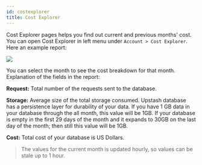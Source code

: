 ```yaml
---
id: costexplorer
title: Cost Explorer
---
```


Cost Explorer pages helps you find out current and previous months' cost. You can open Cost Explorer in left menu under `Account > Cost Explorer`. Here an example report:

<Frame><img src="/img/costexplorer/costexplorer.png"/></Frame>

You can select the month to see the cost breakdown for that month. Explanation of the fields in the report:

**Request:** Total number of the requests sent to the database.

**Storage:** Average size of the total storage consumed. Upstash database has a persistence layer for durability of your data. If you have 1 GB data in your database through the all month, this value will be 1GB. If your database is empty in the first 29 days of the month and it expands to 30GB on the last day of the month; then still this value will be 1GB.

**Cost:** Total cost of your database is US Dollars.

> The values for the current month is updated hourly, so values can be stale up to 1 hour.
